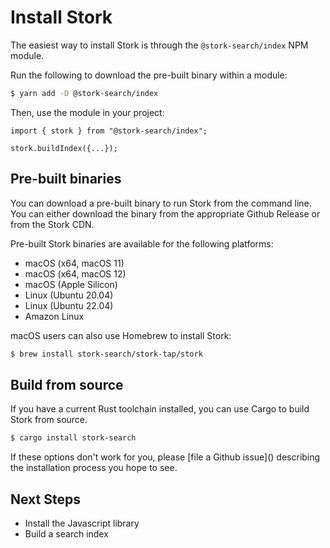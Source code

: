 
# Install Stork

<When name="installation-method" value="node">

The easiest way to install Stork is through the `@stork-search/index` NPM module.

Run the following to download the pre-built binary within a module:

```sh
$ yarn add -D @stork-search/index
```

Then, use the module in your project:

```tsx
import { stork } from "@stork-search/index";

stork.buildIndex({...});
```

</When>

## Pre-built binaries

You can download a pre-built binary to run Stork from the command line. You can either download the binary from the appropriate Github Release or from the Stork CDN.

Pre-built Stork binaries are available for the following platforms:

- macOS (x64, macOS 11)
- macOS (x64, macOS 12)
- macOS (Apple Silicon)
- Linux (Ubuntu 20.04)
- Linux (Ubuntu 22.04)
- Amazon Linux

macOS users can also use Homebrew to install Stork:

```sh
$ brew install stork-search/stork-tap/stork
```

## Build from source

If you have a current Rust toolchain installed, you can use Cargo to build Stork from source.

```sh
$ cargo install stork-search
```

<Callout>
  If these options don't work for you, please [file a Github issue]() describing
  the installation process you hope to see.
</Callout>

## Next Steps

- Install the Javascript library
- Build a search index
